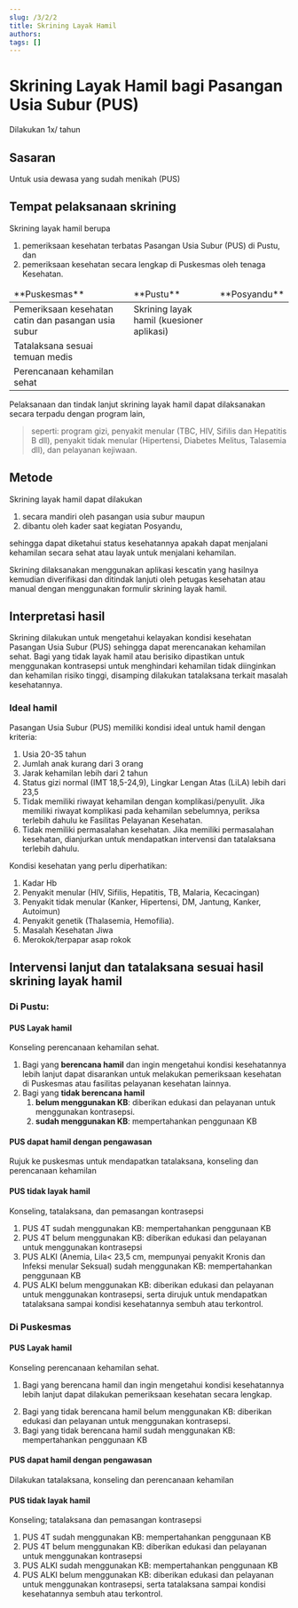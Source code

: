 ```yaml
---
slug: /3/2/2
title: Skrining Layak Hamil
authors: 
tags: []
---
```

# Skrining Layak Hamil bagi Pasangan Usia Subur (PUS)
Dilakukan 1x/ tahun
## Sasaran
Untuk usia dewasa yang sudah menikah (PUS)
## Tempat pelaksanaan skrining
Skrining layak hamil berupa 
1. pemeriksaan kesehatan terbatas Pasangan Usia Subur (PUS) di Pustu, dan 
2. pemeriksaan kesehatan secara lengkap di Puskesmas oleh tenaga Kesehatan. 

<table>
  <thead>
    <tr>
      <td>**Puskesmas**</td>
      <td>**Pustu**</td>
      <td>**Posyandu**</td>
    </tr>
  </thead>
  <tbody>
    <tr>
      <td>Pemeriksaan kesehatan catin dan pasangan usia subur</td>
      <td colSpan={2} rowSpan={3}>Skrining layak hamil (kuesioner aplikasi)</td>
    </tr>
    <tr>
      <td>Tatalaksana sesuai temuan medis</td>
    </tr>
    <tr>
      <td>Perencanaan kehamilan sehat</td>
    </tr>
  </tbody>
</table>

Pelaksanaan dan tindak lanjut skrining layak hamil dapat dilaksanakan secara terpadu dengan program lain, 
> seperti: program gizi, penyakit menular (TBC, HIV, Sifilis dan Hepatitis B dll), penyakit tidak menular (Hipertensi, Diabetes Melitus, Talasemia dll), dan pelayanan kejiwaan.

## Metode
Skrining layak hamil dapat dilakukan 
1. secara mandiri oleh pasangan usia subur maupun 
2. dibantu oleh kader saat kegiatan Posyandu, 

sehingga dapat diketahui status kesehatannya apakah dapat menjalani kehamilan secara sehat atau layak untuk menjalani kehamilan. 

Skrining dilaksanakan menggunakan aplikasi kescatin yang hasilnya kemudian diverifikasi dan ditindak lanjuti oleh petugas kesehatan atau manual dengan menggunakan formulir skrining layak hamil.

## Interpretasi hasil
Skrining dilakukan untuk mengetahui kelayakan kondisi kesehatan Pasangan Usia Subur (PUS) sehingga dapat merencanakan kehamilan sehat. Bagi yang tidak layak hamil atau berisiko dipastikan untuk menggunakan kontrasepsi untuk menghindari kehamilan tidak diinginkan dan kehamilan risiko tinggi, disamping dilakukan tatalaksana terkait masalah kesehatannya.
### Ideal hamil
Pasangan Usia Subur (PUS) memiliki kondisi ideal untuk hamil dengan kriteria:
1) Usia 20-35 tahun
2) Jumlah anak kurang dari 3 orang
3) Jarak kehamilan lebih dari 2 tahun
4) Status gizi normal (IMT 18,5-24,9), Lingkar Lengan Atas (LiLA) lebih dari 23,5
5) Tidak memiliki riwayat kehamilan dengan komplikasi/penyulit. Jika memiliki riwayat komplikasi pada kehamilan sebelumnya, periksa terlebih dahulu ke Fasilitas Pelayanan Kesehatan.
6) Tidak memiliki permasalahan kesehatan. Jika memiliki permasalahan kesehatan, dianjurkan untuk mendapatkan intervensi dan tatalaksana terlebih dahulu.


Kondisi kesehatan yang perlu diperhatikan:
1) Kadar Hb
2) Penyakit menular (HIV, Sifilis, Hepatitis, TB, Malaria, Kecacingan)
3) Penyakit tidak menular (Kanker, Hipertensi, DM, Jantung, Kanker, Autoimun)
4) Penyakit genetik (Thalasemia, Hemofilia).
5) Masalah Kesehatan Jiwa
6) Merokok/terpapar asap rokok

## Intervensi lanjut dan tatalaksana sesuai hasil skrining layak hamil
### Di Pustu:
#### PUS Layak hamil
Konseling perencanaan kehamilan sehat.
1) Bagi yang **berencana hamil** dan ingin mengetahui kondisi kesehatannya lebih lanjut dapat disarankan untuk melakukan pemeriksaan kesehatan di Puskesmas atau fasilitas pelayanan kesehatan lainnya.
2) Bagi yang **tidak berencana hamil** 
    1. **belum menggunakan KB**: diberikan edukasi dan pelayanan untuk menggunakan kontrasepsi.
    2. **sudah menggunakan KB**: mempertahankan penggunaan KB

#### PUS dapat hamil dengan pengawasan
Rujuk ke puskesmas untuk mendapatkan tatalaksana, konseling dan perencanaan kehamilan
#### PUS tidak layak hamil
Konseling, tatalaksana, dan pemasangan kontrasepsi
1) PUS 4T sudah menggunakan KB: mempertahankan penggunaan KB
2) PUS 4T belum menggunakan KB: diberikan edukasi dan pelayanan untuk menggunakan kontrasepsi
3) PUS ALKI (Anemia, Lila\< 23,5 cm, mempunyai penyakit Kronis dan Infeksi menular Seksual) sudah menggunakan KB: mempertahankan penggunaan KB
4) PUS ALKI belum menggunakan KB: diberikan edukasi dan pelayanan untuk menggunakan kontrasepsi, serta dirujuk untuk mendapatkan tatalaksana sampai kondisi kesehatannya sembuh atau terkontrol.

### Di Puskesmas
#### PUS Layak hamil
Konseling perencanaan kehamilan sehat.
1. Bagi yang berencana hamil dan ingin mengetahui kondisi kesehatannya lebih lanjut dapat dilakukan pemeriksaan kesehatan secara lengkap.
2) Bagi yang tidak berencana hamil belum menggunakan KB: diberikan edukasi dan pelayanan untuk menggunakan kontrasepsi.
3) Bagi yang tidak berencana hamil sudah menggunakan KB: mempertahankan penggunaan KB
#### PUS dapat hamil dengan pengawasan
Dilakukan tatalaksana, konseling dan perencanaan kehamilan
#### PUS tidak layak hamil
Konseling; tatalaksana dan pemasangan kontrasepsi
1) PUS 4T sudah menggunakan KB: mempertahankan penggunaan KB
2) PUS 4T belum menggunakan KB: diberikan edukasi dan pelayanan untuk menggunakan kontrasepsi
3) PUS ALKI sudah menggunakan KB: mempertahankan penggunaan KB
4) PUS ALKI belum menggunakan KB: diberikan edukasi dan pelayanan untuk menggunakan kontrasepsi, serta tatalaksana sampai kondisi kesehatannya sembuh atau terkontrol.

